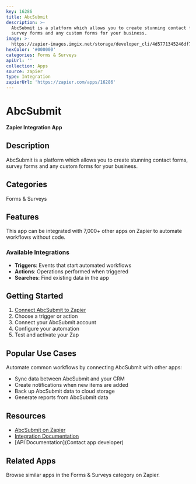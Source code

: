 ```yaml
---
key: 16286
title: AbcSubmit
description: >-
  AbcSubmit is a platform which allows you to create stunning contact forms,
  survey forms and any custom forms for your business.
image: >-
  https://zapier-images.imgix.net/storage/developer_cli/4d5771345246df790221c3d804bf6097.png?auto=format%2Ccompress&ixlib=python-3.0.0&q=50
hexColor: '#000000'
categories: Forms & Surveys
apiUrl: ''
collection: Apps
source: zapier
type: Integration
zapierUrl: 'https://zapier.com/apps/16286'
---
```

# AbcSubmit

**Zapier Integration App**

## Description

AbcSubmit is a platform which allows you to create stunning contact forms, survey forms and any custom forms for your business.

## Categories

Forms & Surveys

## Features

This app can be integrated with 7,000+ other apps on Zapier to automate workflows without code.

### Available Integrations

- **Triggers**: Events that start automated workflows
- **Actions**: Operations performed when triggered
- **Searches**: Find existing data in the app

## Getting Started

1. [Connect AbcSubmit to Zapier](https://zapier.com/apps/16286)
2. Choose a trigger or action
3. Connect your AbcSubmit account
4. Configure your automation
5. Test and activate your Zap

## Popular Use Cases

Automate common workflows by connecting AbcSubmit with other apps:

- Sync data between AbcSubmit and your CRM
- Create notifications when new items are added
- Back up AbcSubmit data to cloud storage
- Generate reports from AbcSubmit data

## Resources

- [AbcSubmit on Zapier](https://zapier.com/apps/16286)
- [Integration Documentation](https://zapier.com/apps/16286/integrations)
- [API Documentation](Contact app developer)

## Related Apps

Browse similar apps in the Forms & Surveys category on Zapier.
